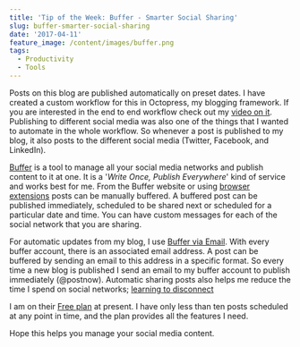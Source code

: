 ```yaml
---
title: 'Tip of the Week: Buffer - Smarter Social Sharing'
slug: buffer-smarter-social-sharing
date: '2017-04-11'
feature_image: /content/images/buffer.png
tags:
  - Productivity
  - Tools
---
```

Posts on this blog are published automatically on preset dates. I have created a custom workflow for this in Octopress, my blogging framework. If you are interested in the end to end workflow check out my [video on it](https://www.youtube.com/watch?v=1YTjHWjepag). Publishing to different social media was also one of the things that I wanted to automate in the whole workflow. So whenever a post is published to my blog, it also posts to the different social media (Twitter, Facebook, and LinkedIn).

[Buffer](https://buffer.com/) is a tool to manage all your social media networks and publish content to it at one. It is a '_Write Once, Publish Everywhere_' kind of service and works best for me. From the Buffer website or using [browser extensions](https://buffer.com/extensions) posts can be manually buffered. A buffered post can be published immediately, scheduled to be shared next or scheduled for a particular date and time. You can have custom messages for each of the social network that you are sharing.

<ImageCard src="/content/images/buffer_share.png" alt="Buffer Share" />

For automatic updates from my blog, I use [Buffer via Email](https://buffer.com/guides/email). With every buffer account, there is an associated email address. A post can be buffered by sending an email to this address in a specific format. So every time a new blog is published I send an email to my buffer account to publish immediately (@postnow). Automatic sharing posts also helps me reduce the time I spend on social networks; [learning to disconnect](/blog/life-learnings-after-being-a-parent/)

I am on their [Free plan](https://buffer.com/pricing) at present. I have only less than ten posts scheduled at any point in time, and the plan provides all the features I need.

Hope this helps you manage your social media content.
